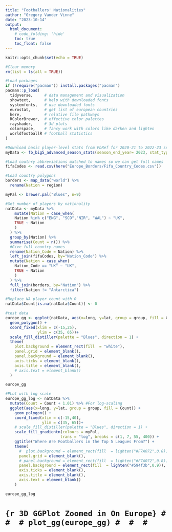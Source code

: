 ```yaml
---
title: "Footballers' Nationalities"
author: "Gregory Vander Vinne"
date: "2023-10-14"
output:
  html_document:
    # code_folding: 'hide'
    toc: true
    toc_float: false
---
```


```r
knitr::opts_chunk$set(echo = TRUE)
```

```r
#Clear memory
rm(list = ls(all = TRUE))

#Load packages
if (!require("pacman")) install.packages("pacman")
pacman::p_load(
  tidyverse,     # data management and visualization
  showtext,      # help with downloaded fonts  
  systemfonts,   # use downloaded fonts
  eurostat,      # get list of european countries  
  here,          # relative file pathways
  RColorBrewer,  # effective color palettes  
  rayshader,     # 3d plots
  colorspace,    # fancy work with colors like darken and lighten
  worldfootballR # football statistics
)

#Download basic player-level stats from FbRef for 2020-21 to 2022-23 seasons
myData <- fb_big5_advanced_season_stats(season_end_year= 2023, stat_type= "standard", team_or_player= "player")

#Load coutnry abbreviations matched to names so we can get full names
fifaCodes <- read.csv(here("Europe_Borders/Fifa_Country_Codes.csv"))

#Load country polygons
borders <- map_data("world") %>%
  rename(Nation = region)

myPal <- brewer.pal("Blues", n=9)

```

```r

#Get number of players by nationality
natData <- myData %>%
    mutate(Nation = case_when(
    Nation %in% c("ENG", "SCO","NIR", "WAL") ~ "UK", 
    TRUE ~ Nation
    )
  ) %>%
  group_by(Nation) %>%
  summarise(Count = n()) %>%
  #Give full country names
  rename(Nation_Code = Nation) %>%
  left_join(fifaCodes, by="Nation_Code") %>%
  mutate(Nation = case_when(
    Nation_Code == "UK" ~ "UK", 
    TRUE ~ Nation
    )
  ) %>%
  full_join(borders, by="Nation") %>%
  filter(Nation != "Antarctica")

#Replace NA player count with 0
natData$Count[is.na(natData$Count)] <- 0

```

```r
#test data
europe_gg <- ggplot(natData, aes(x=long, y=lat, group = group, fill = Count)) + 
  geom_polygon() + 
  coord_fixed(xlim = c(-15,25),
              ylim = c(35, 65))+
  scale_fill_distiller(palette = "Blues", direction = 1) +
  theme(
    plot.background = element_rect(fill  = "white"),
    panel.grid = element_blank(), 
    panel.background = element_blank(),
    axis.ticks = element_blank(),
    axis.title = element_blank(),
    # axis.text = element_blank()
  )

europe_gg


```
```r
#PLot with log scale
europe_gg_log <- natData %>%
  mutate(Count = Count + 1.01) %>% #For log-scaling
  ggplot(aes(x=long, y=lat, group = group, fill = Count)) + 
    geom_polygon() + 
    coord_fixed(xlim = c(-15,40),
                ylim = c(35, 65))+
    # scale_fill_distiller(palette = "Blues", direction = 1) +
    scale_fill_gradientn(colours = myPal,
                        trans = "log", breaks = c(1, 7, 55, 400)) +
    ggtitle("Where Are Footballers in the Top 5 Leagues From?") + 
    theme(
      #  plot.background = element_rect(fill  = lighten("#F7A072",0.8)),
      panel.grid = element_blank(), 
      # panel.background = element_rect(fill  = lighten("#F7A072",0.8)),
      panel.background = element_rect(fill  = lighten("#594f3b",0.9)),
      axis.ticks = element_blank(),
      axis.title = element_blank(),
      axis.text = element_blank()
    )

europe_gg_log


```


# ```{r 3D GGPlot Zoomed in On Europe}
# 
# 
# plot_gg(europe_gg)
# 
# 
# ```





